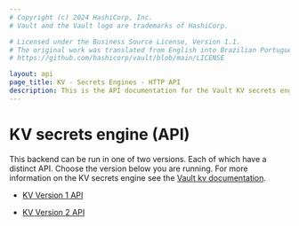 ```yaml
---
# Copyright (c) 2024 HashiCorp, Inc.
# Vault and the Vault logo are trademarks of HashiCorp.

# Licensed under the Business Source License, Version 1.1.
# The original work was translated from English into Brazilian Portuguese.
# https://github.com/hashicorp/vault/blob/main/LICENSE

layout: api
page_title: KV - Secrets Engines - HTTP API
description: This is the API documentation for the Vault KV secrets engine.
---
```


# KV secrets engine (API)

This backend can be run in one of two versions. Each of which have a distinct API.
Choose the version below you are running. For more information on the KV secrets
engine see the [Vault kv documentation](/vault/docs/secrets/kv).

- [KV Version 1 API](/vault/api-docs/secret/kv/kv-v1)

- [KV Version 2 API](/vault/api-docs/secret/kv/kv-v2)

